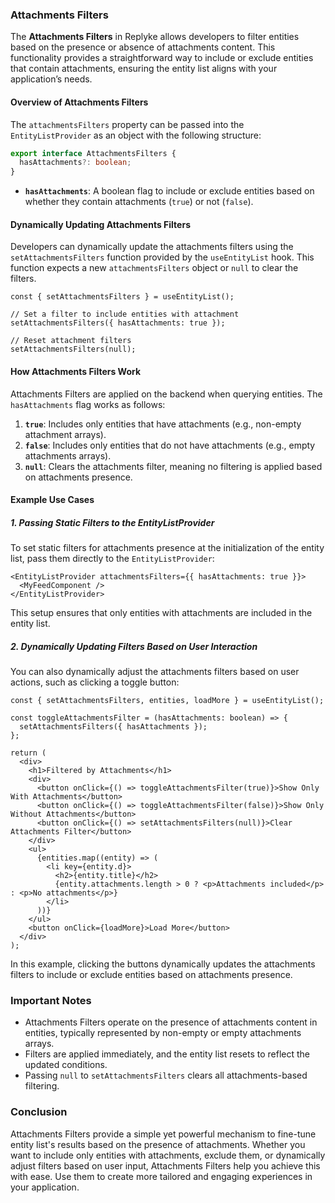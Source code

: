 
### Attachments Filters

The **Attachments Filters** in Replyke allows developers to filter entities based on the presence or absence of attachments content. This functionality provides a straightforward way to include or exclude entities that contain attachments, ensuring the entity list aligns with your application’s needs.

#### Overview of Attachments Filters

The `attachmentsFilters` property can be passed into the `EntityListProvider` as an object with the following structure:

```typescript
export interface AttachmentsFilters {
  hasAttachments?: boolean;
}
```

-   **`hasAttachments`**: A boolean flag to include or exclude entities based on whether they contain attachments (`true`) or not (`false`).

#### Dynamically Updating Attachments Filters

Developers can dynamically update the attachments filters using the `setAttachmentsFilters` function provided by the `useEntityList` hook. This function expects a new `attachmentsFilters` object or `null` to clear the filters.

```tsx
const { setAttachmentsFilters } = useEntityList();

// Set a filter to include entities with attachment
setAttachmentsFilters({ hasAttachments: true });

// Reset attachment filters
setAttachmentsFilters(null);
```

#### How Attachments Filters Work

Attachments Filters are applied on the backend when querying entities. The `hasAttachments` flag works as follows:

1.  **`true`**: Includes only entities that have attachments (e.g., non-empty attachment arrays).
2.  **`false`**: Includes only entities that do not have attachments (e.g., empty attachments arrays).
3.  **`null`**: Clears the attachments filter, meaning no filtering is applied based on attachments presence.

#### Example Use Cases

##### 1. Passing Static Filters to the EntityListProvider

To set static filters for attachments presence at the initialization of the entity list, pass them directly to the `EntityListProvider`:

```tsx
<EntityListProvider attachmentsFilters={{ hasAttachments: true }}>
  <MyFeedComponent />
</EntityListProvider>
```

This setup ensures that only entities with attachments are included in the entity list.

##### 2. Dynamically Updating Filters Based on User Interaction

You can also dynamically adjust the attachments filters based on user actions, such as clicking a toggle button:

```tsx
const { setAttachmentsFilters, entities, loadMore } = useEntityList();

const toggleAttachmentsFilter = (hasAttachments: boolean) => {
  setAttachmentsFilters({ hasAttachments });
};

return (
  <div>
    <h1>Filtered by Attachments</h1>
    <div>
      <button onClick={() => toggleAttachmentsFilter(true)}>Show Only With Attachments</button>
      <button onClick={() => toggleAttachmentsFilter(false)}>Show Only Without Attachments</button>
      <button onClick={() => setAttachmentsFilters(null)}>Clear Attachments Filter</button>
    </div>
    <ul>
      {entities.map((entity) => (
        <li key={entity.d}>
          <h2>{entity.title}</h2>
          {entity.attachments.length > 0 ? <p>Attachments included</p> : <p>No attachments</p>}
        </li>
      ))}
    </ul>
    <button onClick={loadMore}>Load More</button>
  </div>
);
```

In this example, clicking the buttons dynamically updates the attachments filters to include or exclude entities based on attachments presence.

### Important Notes

-   Attachments Filters operate on the presence of attachments content in entities, typically represented by non-empty or empty attachments arrays.
-   Filters are applied immediately, and the entity list resets to reflect the updated conditions.
-   Passing `null` to `setAttachmentsFilters` clears all attachments-based filtering.

### Conclusion

Attachments Filters provide a simple yet powerful mechanism to fine-tune entity list's results based on the presence of attachments. Whether you want to include only entities with attachments, exclude them, or dynamically adjust filters based on user input, Attachments Filters help you achieve this with ease. Use them to create more tailored and engaging experiences in your application.